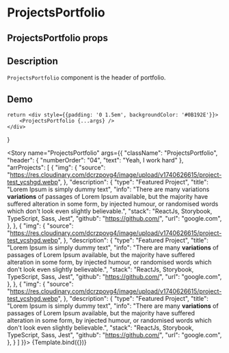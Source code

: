 
<Meta title="ProjectsPortfolio" component={ProjectsPortfolio}/>

# ProjectsPortfolio

## ProjectsPortfolio props
<ArgsTable of={ProjectsPortfolio}/>

## Description

`ProjectsPortfolio` component is the header of portfolio.

## Demo

    return <div style={{padding: '0 1.5em', backgroundColor: '#0B192E'}}>
        <ProjectsPortfolio {...args} />
    </div>
}

<Story name="ProjectsPortfolio" args={{
    "className": "ProjectsPortfolio",
    "header": {
        "numberOrder": "04",
        "text": "Yeah, I work hard"
    },
    "arrProjects": [
        {
            "img": {
              "source": "https://res.cloudinary.com/dcrzpovg4/image/upload/v1740626615/project-test_ycshgd.webp",
            },
            "description": {
                "type": "Featured Project",
                "title": "Lorem Ipsum is simply dummy text",
                "info": "There are many variations <strong>variations</strong> of passages of Lorem Ipsum available, but the majority have suffered alteration in some form, by injected humour, or randomised words which don't look even slightly believable.",
                "stack": "ReactJs, Storybook, TypeScript, Sass, Jest",
                "github": "https://github.com/",
                "url": "google.com",
            },
        },
        {
            "img": {
              "source": "https://res.cloudinary.com/dcrzpovg4/image/upload/v1740626615/project-test_ycshgd.webp",
            },
            "description": {
                "type": "Featured Project",
                "title": "Lorem Ipsum is simply dummy text",
                "info": "There are many <strong>variations</strong> of passages of Lorem Ipsum available, but the majority have suffered alteration in some form, by injected humour, or randomised words which don't look even slightly believable.",
                "stack": "ReactJs, Storybook, TypeScript, Sass, Jest",
                "github": "https://github.com/",
                "url": "google.com",
            },
        },
        {
            "img": {
              "source": "https://res.cloudinary.com/dcrzpovg4/image/upload/v1740626615/project-test_ycshgd.webp",
            },
            "description": {
                "type": "Featured Project",
                "title": "Lorem Ipsum is simply dummy text",
                "info": "There are many <strong>variations</strong> of passages of Lorem Ipsum available, but the majority have suffered alteration in some form, by injected humour, or randomised words which don't look even slightly believable.",
                "stack": "ReactJs, Storybook, TypeScript, Sass, Jest",
                "github": "https://github.com/",
                "url": "google.com",
            },
        }
    ]
}}>
    {Template.bind({})}
</Story>

